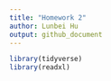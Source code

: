 ```yaml
---
title: "Homework 2"
author: Lunbei Hu
output: github_document
---
```


```r
library(tidyverse)
library(readxl)
```

